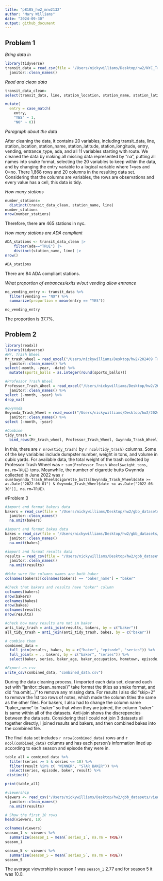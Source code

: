 ```yaml
---
title: "p8105_hw2_mnw2132"
author: "Mary Williams"
date: "2024-09-30"
output: github_document
---
```


## Problem 1

*Bring data in*
```r
library(tidyverse)
transit_data = read_csv(file = "/Users/nickywilliams/Desktop/hw2/NYC_Transit_Subway_Entrance_And_Exit_Data.csv", na=c(".","NA","")) %>%
  janitor::clean_names()
```
*Read and clean data *
```r
transit_data_clean=
select(transit_data, line, station_location, station_name, station_latitude,  station_longitude, starts_with("route"), entry, vending, entrance_type, ada) %>%

mutate(
  entry = case_match(
    entry,
    "YES" ~ 1,
    "NO" ~ 0))
```

*Paragraph about the data* 

After cleaning the data, it contains 20 variables, including transit_data, line, station_location, station_name, station_latitude,  station_longitude, entry, vending, entrance_type, ada, and all 11 variables starting with route. We cleaned the data by making all missing data represented by "na", putting all names into snake format, selecting the 20 variables to keep within the data, and by changing the entry variable to a logical variable where 1=yes and 0=no. There 1,868 rows and 20 columns in the resulting data set. Considering that the columns are variables, the rows are observations and every value has a cell, this data is tidy. 

*How many stations*
```r
number_stations=
  distinct(transit_data_clean, station_name, line)
number_stations
nrow(number_stations)
```
Therefore, there are 465 stations in nyc. 

*How many stations are ADA compliant*
```r
ADA_stations <- transit_data_clean |>
    filter(ada=="TRUE") |>
    distinct(station_name, line) |>
nrow()

ADA_stations
```
There are 84 ADA compliant stations. 

*What proportion of entrances/exits w/out vending allow entrance*
```r
no_vending_entry <- transit_data %>%
  filter(vending == "NO") %>%
  summarize(proportion = mean(entry == "YES"))

no_vending_entry

```
The proportion is 37.7%. 

## Problem 2
```r
library(readxl)
library(tidyverse)
#Mr. Trash Wheel
Mr_trash_wheel = read_excel("/Users/nickywilliams/Desktop/hw2/202409 Trash Wheel Collection Data.xlsx", sheet = "Mr. Trash Wheel") %>%
  janitor::clean_names() %>%
select(-month, -year, -date) %>%
  mutate(sports_balls = as.integer(round(sports_balls)))
```

```r
#Professor Trash Wheel
Professor_Trash_Wheel = read_excel("/Users/nickywilliams/Desktop/hw2/202409 Trash Wheel Collection Data.xlsx", sheet = "Professor Trash Wheel") %>%
  janitor::clean_names() %>%
select (-month, -year) %>%
drop_na()
```

```r
#Gwynnda
Gwynnda_Trash_Wheel = read_excel("/Users/nickywilliams/Desktop/hw2/202409 Trash Wheel Collection Data.xlsx", sheet = "Gwynnda Trash Wheel") %>%
  janitor::clean_names() %>%
select (-month, -year) 
```

```r
#Combine
tidy_trash =
  bind_rows(Mr_trash_wheel, Professor_Trash_Wheel, Gwynnda_Trash_Wheel)
```

In this, there are `r nrow(tidy_trash)` by `r ncol(tidy_trash)` columns. Some of the key variables include dumpster number, weight in tons, and volume in cubic yards. For available data, the total weight of the trash collected by Professor Trash Wheel was `r sum(Professor_Trash_Wheel$weight_tons, na.rm=TRUE)` tons. Meanwhile, the number of cigarette butts Gwynnda collected in June 2022 was `r sum(Gwynnda_Trash_Wheel$cigarette_butts[Gwynnda_Trash_Wheel$date >= as.Date("2022-06-01") & Gwynnda_Trash_Wheel$date <= as.Date("2022-06-30")], na.rm=TRUE)`.

#Problem 3
```r
#import and format bakers data
bakers = read_csv(file = "/Users/nickywilliams/Desktop/hw2/gbb_datasets/bakers.csv") %>%
  janitor::clean_names()
  na.omit(bakers)
```

```r
#import and format bakes data
bakes = read_csv(file = "/Users/nickywilliams/Desktop/hw2/gbb_datasets/bakes.csv") %>%
  janitor::clean_names()
  na.omit(bakes)
```

```r
#import and format results data 
results = read_csv(file = "/Users/nickywilliams/Desktop/hw2/gbb_datasets/results.csv", skip=2) %>%
  janitor::clean_names()
  na.omit(results)
```

```r
#Make sure the columns names are both baker
colnames(bakers)[colnames(bakers) == "baker_name"] = "baker"

#Check that bakers and results have "baker" column
colnames(bakers)
nrow(bakers)
colnames(bakes)
nrow(bakes)
colnames(results)
nrow(results)

#check how many results are not in baker 
anti_tidy_trash = anti_join(results, bakers, by = c("baker"))
all_tidy_trash = anti_join(anti_tidy_trash, bakes, by = c("baker"))
```

```r
# combine them 
combined_data = 
  full_join(results, bakes, by = c("baker", "episode", "series")) %>%
  full_join(x = ., bakers, by = c("baker", "series")) %>%
  select(baker, series, baker_age, baker_occupation, hometown, episode, signature_bake, show_stopper, technical, result)
```

```r
#Export as csv
write_csv(combined_data, "combined_data.csv")
```

During the data cleaning process, I imported each data set, cleaned each set with "janitor::clean_names()" take format the titles as snake format, and did "na.omit(...)" to remove any missing data. For results I also did "skip=2" to remove the 1st too rows of notes, which made the column titles the same as the other files. For bakers, I also had to change the column name "baker_name" to "baker" so that when they are joined, the column "baker" is same within all of the datasets. Anti-join shows the discrepencies between the data sets. Considering that I could not join 3 datasets all together directly, I joined results and bakers, and then combined bakes into the combined file. 

The final data set includes `r nrow(combined_data)` rows and `r ncol(combined_data)` columns and has each person's information lined up according to each season and episode they were in. 

```r
table_all = combined_data %>%
  filter(series >= 5 & series <= 10) %>%
  filter(result %in% c( "WINNER", "STAR BAKER")) %>%
  select(series, episode, baker, result) %>%
 distinct()
```

```r
print(table_all)
```

```r
#viewership
viewers <- read_csv("/Users/nickywilliams/Desktop/hw2/gbb_datasets/viewers.csv") %>%
  janitor::clean_names()
  na.omit(results)

# Show the first 10 rows
head(viewers, 10)

colnames(viewers)
season_1 <- viewers %>%
  summarize(season_1 = mean(`series_1`, na.rm = TRUE))
season_1

season_5 <- viewers %>%
  summarise(season_5 = mean(`series_5`, na.rm = TRUE))
season_5
```

The average viewership in season 1 was `season_1` 2.77 and for season 5 it was 10.0. 
